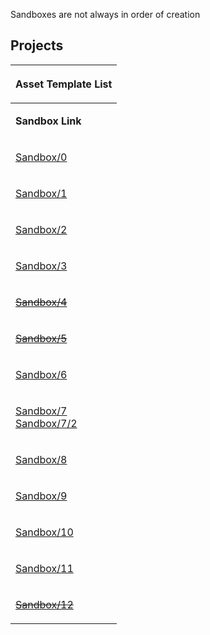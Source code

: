 Sandboxes are not always in order of creation 

==Projects==

{| class="wikitable" style="min-width:400px;"
! colspan="5" |Asset Template List
|-
! style="font-weight:bold;" |Sandbox Link
! style="font-weight:bold;" |Name/Propose
! style="font-weight:bold;" colspan="2" |Status
|-
|[[User:Chocolatecravinghobo/Sandbox/0|Sandbox/0]]||Icons/General testing/dumping
|style="background:red"| ||Half dead from wiki move
|-
|[[User:Chocolatecravinghobo/Sandbox/1|Sandbox/1]]||Seasonal CG Ship List
|style="background:red"| ||Dead from wiki move
|-
|[[User:Chocolatecravinghobo/Sandbox/2|Sandbox/2]]||SCG Ordering Ideation
|style="background:red"| ||Dead from wiki move
|-
|[[User:Chocolatecravinghobo/Sandbox/3|Sandbox/3]]||Promo CG Ship List
|style="background:red"| ||Dead from wiki move
|-
|<s>[[User:Chocolatecravinghobo/Sandbox/4|Sandbox/4]]</s>||[[Development]] Sandboxes
|style="background:blue"| ||Published to:<br>[[Development/Equipment_Rates]] ([[Template:DevelopmentByEquipment|Template]])<br>[[Development/Common_Recipes]] ([[Template:DevelopmentRecipes|Template]])
|-
|<s>[[User:Chocolatecravinghobo/Sandbox/5|Sandbox/5]]</s>||<s>OASW test/redesign</s>
|style="background:red"| ||Dead
|-
|[[User:Chocolatecravinghobo/Sandbox/6|Sandbox/6]]||Template:Event~ish Drop
|style="background:green"| ||Updated
|-
|[[User:Chocolatecravinghobo/Sandbox/7|Sandbox/7]]<br>[[User:Chocolatecravinghobo/Sandbox/7/2|Sandbox/7/2]]||Equipment CG update timeline
|style="background:green"| ||Active, ready & waiting for publishing.
|-
|[[User:Chocolatecravinghobo/Sandbox/8|Sandbox/8]]||Repeated Fleet Comps
|style="background:green"| ||Alive
|-
|[[User:Chocolatecravinghobo/Sandbox/9|Sandbox/9]]||Sandbox 9
|style="background:red"| ||Abandoned & Dead
|-
|[[User:Chocolatecravinghobo/Sandbox/10|Sandbox/10]]||Equipment compatibility table testing
|style="background:red"| ||Dead from wiki move
|-
|[[User:Chocolatecravinghobo/Sandbox/11|Sandbox/11]]||Choice quest information/evaluations
|style="background:green"| ||WIP
|-
|<s>[[User:Chocolatecravinghobo/Sandbox/12|Sandbox/12]]</s>||Asset Lists<br>"To help retain my sanity<br>when dealing with assets."
|style="background:blue"| ||Moved to [[User:Chocolatecravinghobo/AssetLists]]
|}
